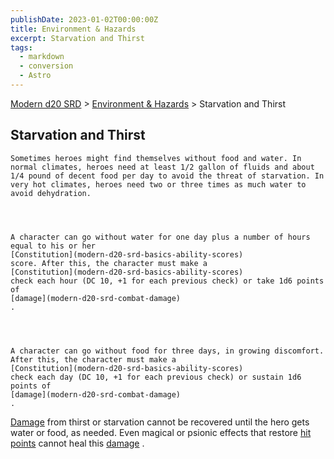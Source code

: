 ```yaml
---
publishDate: 2023-01-02T00:00:00Z
title: Environment & Hazards
excerpt: Starvation and Thirst
tags:
  - markdown
  - conversion
  - Astro
---
```


[Modern d20 SRD](/#modernD20) > [Environment & Hazards](modern-d20-srd-environment-hazards-index) > Starvation and Thirst

## Starvation and Thirst




    Sometimes heroes might find themselves without food and water. In normal climates, heroes need at least 1/2 gallon of fluids and about 1/4 pound of decent food per day to avoid the threat of starvation. In very hot climates, heroes need two or three times as much water to avoid dehydration.




    A character can go without water for one day plus a number of hours equal to his or her
    [Constitution](modern-d20-srd-basics-ability-scores)
    score. After this, the character must make a
    [Constitution](modern-d20-srd-basics-ability-scores)
    check each hour (DC 10, +1 for each previous check) or take 1d6 points of
    [damage](modern-d20-srd-combat-damage)
    .




    A character can go without food for three days, in growing discomfort. After this, the character must make a
    [Constitution](modern-d20-srd-basics-ability-scores)
    check each day (DC 10, +1 for each previous check) or sustain 1d6 points of
    [damage](modern-d20-srd-combat-damage)
    .

[Damage](modern-d20-srd-combat-damage)
from thirst or starvation cannot be recovered until the hero gets water or food, as needed. Even magical or psionic effects that restore
[hit points](modern-d20-srd-combat-hit-points)
cannot heal this
[damage](modern-d20-srd-combat-damage)
.
